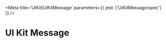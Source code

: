 

<Meta title='UIKit|UiKitMessage' parameters={{ jest: ['UiKitMessage/spec'] }} />

# UI Kit Message

<Preview>
  <Story name='Section + image'>
    <UiKitMessage blocks={[{
			"type": "section",
			"text": {
				"type": "mrkdwn",
				"text": "Section + Image"
			},
			"accessory": {
				"type": "image",
				"imageUrl": "https://raw.githubusercontent.com/RocketChat/Rocket.Chat.Artwork/master/Logos/icon-circle-256.png",
				"altText": "plants"
			}
		}]
  }/>
  </Story>
</Preview>


<Preview>
  <Story name='Section + button'>
    <UiKitMessage blocks={[{
			"type": "section",
			"text": {
				"type": "mrkdwn",
				"text": "Section + button"
			},
			"accessory": {
				"type": "button",
				"text": {
          "type": "mrkdwn",
          "text": "button"
        },
			}
		}]
  }/>
  </Story>
</Preview>

<Preview>
  <Story name='Section + overflow'>
    <UiKitMessage blocks={[
		{
			"type": "section",
			"text": {
				"type": "mrkdwn",
				"text": "This block has an overflow menu."
			},
			"accessory": {
				"type": "overflow",
				"options": [
					{
						"text": {
							"type": "plain_text",
							"text": "Option 1",
							"emoji": true
						},
						"value": "value-0"
					},
					{
						"text": {
							"type": "plain_text",
							"text": "Option 2",
							"emoji": true
						},
						"value": "value-1"
					},
					{
						"text": {
							"type": "plain_text",
							"text": "Option 3",
							"emoji": true
						},
						"value": "value-2"
					},
					{
						"text": {
							"type": "plain_text",
							"text": "Option 4",
							"emoji": true
						},
						"value": "value-3"
					}
				]
			}
		}
	]
  }/>
  </Story>
</Preview>


<Preview>
  <Story name='Section + Select'>
    <UiKitMessage blocks={[{
			"type": "section",
			"text": {
				"type": "mrkdwn",
				"text": "Section + select"
			},
			"accessory": {
				"type": "static_select",
        "options": [
          {
            value: 1,
            "text": {
              "type": "mrkdwn",
              "text": "button"
            }
        },{
            value: 2,
            "text": {
              "type": "mrkdwn",
              "text": "second button"
            }
        }],
			}
		}]
  }/>
  </Story>
</Preview>

<Preview>
  <Story name='Section + Multi Select'>
    <UiKitMessage blocks={[{
			"type": "section",
			"text": {
				"type": "mrkdwn",
				"text": "Section + select"
			},
			"accessory": {
				"type": "multi_static_select",
        "options": [{
            "text": {
            "type": "mrkdwn",
            "text": "button"
          },
          value: 1
        },{
            "text": {
            "type": "mrkdwn",
            "text": "opt 1"
          },
          value: 2
        },{
            "text": {
            "type": "mrkdwn",
            "text": "opt 2"
          },
          value: 3
        },{
            "text": {
            "type": "mrkdwn",
            "text": "opt 3"
          },
          value: 4
        }],
			}
		}]
  }/>
  </Story>
</Preview>

<Preview>
  <Story name='Image'>
    <UiKitMessage blocks={[{
			"type": "image",
			"title": {
				"type": "plain_text",
				"text": "Example Image",
				"emoji": true
			},
			"imageUrl": "https://raw.githubusercontent.com/RocketChat/Rocket.Chat.Artwork/master/Logos/icon-circle-256.png",
			"altText": "Example Image"
		}]
  }/>
  </Story>
</Preview>

<Preview>
  <Story name='Context'>
    <UiKitMessage blocks={[{
			"type": "context",
			"elements": [{
			"type": "image",
			"title": {
				"type": "plain_text",
				"text": "Example Image",
				"emoji": true
			},
			"imageUrl": "https://raw.githubusercontent.com/RocketChat/Rocket.Chat.Artwork/master/Logos/icon-circle-256.png",
			"altText": "Example Image"
		},
				{
					"type": "mrkdwn",
					"text": "context"
				}
			]
		},]
  }/>
  </Story>
</Preview>

<Preview>
  <Story name='Action - Buttons'>
    <UiKitMessage blocks={[{
			"type": "actions",
			"elements": [
				{
					"type": "button",
					"text": {
						"type": "plain_text",
						"emoji": true,
						"text": "Approve"
					},
					"style": "primary",
					"value": "click_me_123"
				},
				{
					"type": "button",
					"text": {
						"type": "plain_text",
						"emoji": true,
						"text": "Deny"
					},
					"style": "danger",
					"value": "click_me_123"
				}
			]
		}]}/>
  </Story>
</Preview>


<Preview>
  <Story name='Fields'>
    <UiKitMessage blocks={[
		{
			"type": "section",
			"fields": [
				{
					"type": "plain_text",
					"text": "*this is plain_text text*",
					"emoji": true
				},
				{
					"type": "plain_text",
					"text": "*this is plain_text text*",
					"emoji": true
				},
				{
					"type": "plain_text",
					"text": "*this is plain_text text*",
					"emoji": true
				},
				{
					"type": "plain_text",
					"text": "*this is plain_text text*",
					"emoji": true
				},
				{
					"type": "plain_text",
					"text": "*this is plain_text text*",
					"emoji": true
				}
			]
		}
	]}/>
  </Story>
</Preview>


<Preview>
  <Story name='Action - Select'>
    <UiKitMessage blocks={[{
			"type": "actions",
			"elements": [
				{
					"type": "conversations_select",
					"placeholder": {
						"type": "plain_text",
						"text": "Select a conversation",
						"emoji": true
					}
				},
				{
					"type": "channels_select",
					"placeholder": {
						"type": "plain_text",
						"text": "Select a channel",
						"emoji": true
					}
				},
				{
					"type": "users_select",
					"placeholder": {
						"type": "plain_text",
						"text": "Select a user",
						"emoji": true
					}
				},
				{
					"type": "static_select",
					"placeholder": {
						"type": "plain_text",
						"text": "Select an item",
						"emoji": true
					},
					"options": [
						{
							"text": {
								"type": "plain_text",
								"text": "Excellent item 1",
								"emoji": true
							},
							"value": "value-0"
						},
						{
							"text": {
								"type": "plain_text",
								"text": "Fantastic item 2",
								"emoji": true
							},
							"value": "value-1"
						},
						{
							"text": {
								"type": "plain_text",
								"text": "Nifty item 3",
								"emoji": true
							},
							"value": "value-2"
						},
						{
							"text": {
								"type": "plain_text",
								"text": "Pretty good item 4",
								"emoji": true
							},
							"value": "value-3"
						}
					]
				}
			]
		}]}/>
  </Story>
</Preview>

<Props of={UiKitMessage}/>
